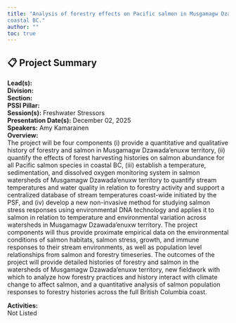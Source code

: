 ```yaml
---
title: "Analysis of forestry effects on Pacific salmon in Musgamagw Dzawada’enuxw territory and across
coastal BC."
author: ""
toc: true
---
```


## 📋 Project Summary

**Lead(s):**   
**Division:**   
**Section:**   
**PSSI Pillar:**   
**Session(s):** Freshwater Stressors  
**Presentation Date(s):** December 02, 2025  
**Speakers:** Amy Kamarainen  
**Overview:**  
The project will be four components (i) provide a quantitative and qualitative history of forestry and salmon in Musgamagw Dzawada’enuxw territory, (ii) quantify the effects of forest harvesting histories on salmon abundance for all Pacific salmon species in coastal BC, (iii) establish a temperature, sedimentation, and dissolved oxygen monitoring system in salmon watersheds of Musgamagw Dzawada’enuxw territory to quantify stream temperatures and water quality in relation to forestry activity and support a centralized database of stream temperatures coast-wide initiated by the PSF, and (iv) develop a new non-invasive method for studying salmon stress responses using environmental DNA technology and applies it to salmon in relation to temperature and environmental variation across watersheds in Musgamagw Dzawada’enuxw territory. The project components will thus provide proximate empirical data on the environmental conditions of salmon habitats, salmon stress, growth, and immune responses to their stream environments, as well as population level relationships from salmon and forestry timeseries. The outcomes of the project will provide detailed histories of forestry and salmon in the watersheds of Musgamagw Dzawada’enuxw territory, new fieldwork with which to analyze how forestry practices and history interact with climate change to affect salmon, and a quantitative analysis of salmon population responses to forestry histories across the full British Columbia coast.   

**Activities:**  
Not Listed

